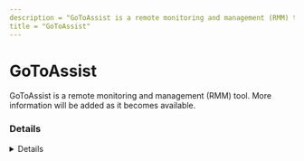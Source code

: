 ---
description = "GoToAssist is a remote monitoring and management (RMM) tool. More information will be added as it becomes available."
title = "GoToAssist"
---



# GoToAssist

GoToAssist is a remote monitoring and management (RMM) tool. More information will be added as it becomes available.

### Details
<Details author={""}
         category={""}
         created={""}
         website={""}
         lastModified={"2024-02-07"}
         privileges={""}
         free={ false }
         verification={ false }
/>

#### Installation Paths
<Card code={ ["gotoassist.exe", "g2a*.exe", "GoTo Assist Opener.exe", "g2mcomm.exe", "g2mupdate.com", "goto opener.exe", "g2ax_comm_customer.exe"] }/>

#### Supported OS
<Badges color="warning" badges={ ["Windows"] }/>




### Forensic Artifacts




#### Network Artifacts
<EuiSpacer size="xl"/>
<NetworkArtifactsTable data={ [{"Description": "Known remote domains", "Domains": ["goto.com", "*.getgo.com", "*.fastsupport.com", "*.gotoassist.com", "helpme.net", "*.gotoassist.me", "*.gotoassist.at", "*.desktopstreaming.com", "*.cdn.getgo.com"], "Ports": []}] }/>




### Detections
- Detects potential network activity of GoToAssist RMM tool
  - [Sigma Rule](https://github.com/magicsword-io/LOLRMM/blob/main/detections/sigma/gotoassist_network_sigma.yml)
- Detects potential processes activity of GoToAssist RMM tool
  - [Sigma Rule](https://github.com/magicsword-io/LOLRMM/blob/main/detections/sigma/gotoassist_processes_sigma.yml)

### References
- [https://help.gotoassist.com/remote-support/help/what-should-i-allow-on-my-firewall-for-gotoassist-remote-support-v5](https://help.gotoassist.com/remote-support/help/what-should-i-allow-on-my-firewall-for-gotoassist-remote-support-v5)

